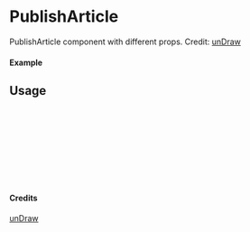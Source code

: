 
<Meta of={PublishArticle} title="unDraw/PublishArticle" />

# PublishArticle

PublishArticle component with different props.
Credit: [unDraw](https://undraw.co/illustrations)

#### Example

<Canvas of={PublishArticle.Primary} />

## Usage

```ts
import { PublishArticle } from "yadl-ui";

const Example = () => {
  return (
      <PublishArticle />
  );
};

export default Example;
```

#### Credits
[unDraw](https://undraw.co/illustrations)
